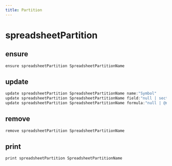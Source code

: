 ```yaml
---
title: Partition
---
```


# spreadsheetPartition

## ensure

```js filename="Terminal" copy
ensure spreadsheetPartition SpreadsheetPartitionName
```


## update

```js filename="Terminal" copy
update spreadsheetPartition SpreadsheetPartitionName name:"Symbol"
update spreadsheetPartition SpreadsheetPartitionName field:"null | sectionField | grid/field"
update spreadsheetPartition SpreadsheetPartitionName formula:"null | @null | @empty | formula"
```


## remove

```js filename="Terminal" copy
remove spreadsheetPartition SpreadsheetPartitionName
```


## print

```js filename="Terminal" copy
print spreadsheetPartition SpreadsheetPartitionName
```


